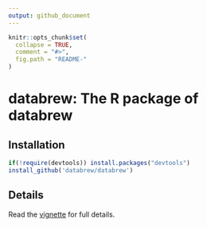 ```yaml
---
output: github_document
---
```


<!-- README.md is generated from README.Rmd. Please edit that file -->

```r
knitr::opts_chunk$set(
  collapse = TRUE,
  comment = "#>",
  fig.path = "README-"
)
```

# databrew: The R package of databrew

## Installation


```r
if(!require(devtools)) install.packages("devtools")
install_github('databrew/databrew')
```

## Details

Read the [vignette](github.com/databrew/databrew/blob/master/vignettes/vignette.html) for full details.